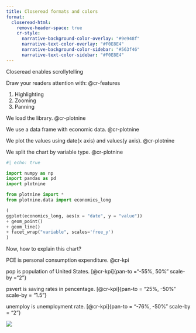 ```yaml
---
title: Closeread formats and colors
format:
  closeread-html:
    remove-header-space: true
    cr-style:
      narrative-background-color-overlay: "#9e948f"
      narrative-text-color-overlay: "#F0E8E4"
      narrative-background-color-sidebar: "#563f46"
      narrative-text-color-sidebar: "#F0E8E4"
---
```


:::{.cr-section}

Closeread enables scrollytelling

Draw your readers attention with: @cr-features

::: {#cr-features}
1. Highlighting
2. Zooming
3. Panning
:::

We load the library. [@cr-plotnine]{highlight="1-5"}

We use a data frame with economic data. [@cr-plotnine]{highlight="6"}

We plot the values using date(x axis) and values(y axis). [@cr-plotnine]{highlight="9"}

We split the chart by variable type. [@cr-plotnine]{highlight="12"}

:::{#cr-plotnine}
```python
#| echo: true

import numpy as np
import pandas as pd
import plotnine

from plotnine import *
from plotnine.data import economics_long

(
ggplot(economics_long, aes(x = "date", y = "value"))
+ geom_point()
+ geom_line()
+ facet_wrap("variable", scales='free_y')
)
```

:::

Now, how to explain this chart?


PCE is personal consumption expenditure. [@cr-kpi]{zoom-to="12"}

pop is population of United States. [@cr-kpi]{pan-to ="-55%, 50%" scale-by ="2"} 

psvert is saving rates in pencentage. [@cr-kpi]{pan-to = "25%, -50%" scale-by = "1.5"}

unemploy is unemployment rate. [@cr-kpi]{pan-to = "-76%, -50%" scale-by = "2"}

:::{#cr-kpi}
![](closeread_formats_files\figure-html\unnamed-chunk-1-1.png)
:::



:::
